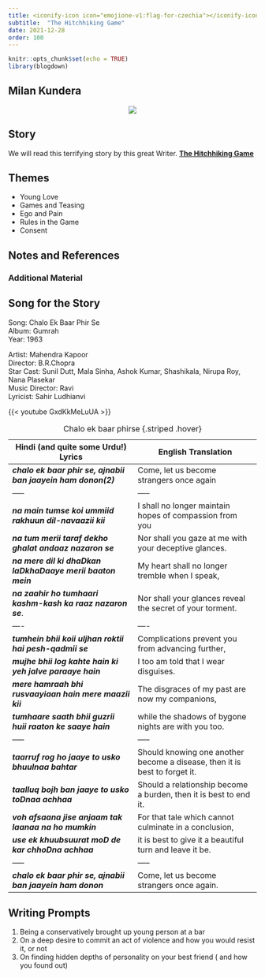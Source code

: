 ```yaml
---
title: <iconify-icon icon="emojione-v1:flag-for-czechia"></iconify-icon> Czechia - Milan Kundera
subtitle:  "The Hitchhiking Game"
date: 2021-12-28
order: 100
---
```


```r
knitr::opts_chunk$set(echo = TRUE)
library(blogdown)
```

## Milan Kundera

<center>
![](featured.jpg)
</center>


## Story

We will read this terrifying story by this great Writer. <u>[**The Hitchhiking Game**](/pdf/ISTW/MilanKundera-hitchhiking.pdf)</u>

## Themes

-   Young Love
-   Games and Teasing
-   Ego and Pain
-   Rules in the Game
-   Consent

## Notes and References

### Additional Material

## Song for the Story

Song: Chalo Ek Baar Phir Se\
Album: Gumrah\
Year: 1963

Artist: Mahendra Kapoor\
Director: B.R.Chopra\
Star Cast: Sunil Dutt, Mala Sinha, Ashok Kumar, Shashikala, Nirupa Roy, Nana Plasekar\
Music Director: Ravi\
Lyricist: Sahir Ludhianvi

{{< youtube GxdKkMeLuUA >}}

| Hindi (and quite some Urdu!) Lyrics                           | English Translation                                                        |
|---------------------------------------------------------------------------------------------------------------------------------------------------------------------------------------------------------------------------------------------------------------------------------------------------------------------------------------------------------------------------------------------------------------------------------------------------------------------------------------------------------------------------------------------------------------------------------------------------------------------------------------------------------------------------------------------------------------------------------------------------------------------------------------------------------------------------------------------------------------------------------------------------------------------------------------------------------------------------------------------------------------------------------------------------------------------------------------------------------------------------------------------------------------------------------------------------------------------------------------------------------------------------------------------------------------------------------------------------------------------------------------------------------------------------------------------------------------------------------------------------------------------------------------------------------------------------------------------------------------------------------------------------------------------------------------------------------------------------------------------------------------------------------------------------------------------------------------------------------------------------------------------------------------------------------------------------------------------------------------|---------------------------------------------------------------------------------------------------------------------------------------------------------------------------------------------------------------------------------------------------------------------------------------------------------------------------------------------------------------------------------------------------------------------------------------------------------------------------------------------------------------------------------------------------------------------------------------------------------------------------------------------------------------------------------------------------------------------------------------------------------------------------------------------------------------------------------------------------------------------------------------------------------------------------------------------------------------------------------------------------------------------------------------------------------------------------------------------------------------------------------------------------------------------------------------------------------------------------------------------------------------------------------------------------------------------------------------------------------------------------------------------------------------------------------------------------------------------------------------------------------------------------------------------------------------------------------------------------------------------------------------------------------------------------------------------------------------------------------------------------------------------------------------------------------------------------------------------------------------------------------------------------------------------------------------------------------------------------|
| ***chalo ek baar phir se, ajnabii ban jaayein ham donon(2)*** | Come, let us become strangers once again                                   |
| -----                                                         | -----                                                                      |
| ***na main tumse koi ummiid rakhuun dil-navaazii kii***       | I shall no longer maintain hopes of compassion from you                    |
| ***na tum merii taraf dekho ghalat andaaz nazaron se***       | Nor shall you gaze at me with your deceptive glances.                      |
| ***na mere dil ki dhaDkan laDkhaDaaye merii baaton mein***    | My heart shall no longer tremble when I speak,                             |
| ***na zaahir ho tumhaari kashm-kash ka raaz nazaron se***.    | Nor shall your glances reveal the secret of your torment.                  |
| ----                                                          | ----                                                                       |
| ***tumhein bhii koii uljhan roktii hai pesh-qadmii se***      | Complications prevent you from advancing further,                          |
| ***mujhe bhii log kahte hain ki yeh jalve paraaye hain***     | I too am told that I wear disguises.                                       |
| ***mere hamraah bhi rusvaayiaan hain mere maazii kii***       | The disgraces of my past are now my companions,                            |
| ***tumhaare saath bhii guzrii huii raaton ke saaye hain***    | while the shadows of bygone nights are with you too.                       |
| -----                                                         | -----                                                                      |
| ***taarruf rog ho jaaye to usko bhuulnaa bahtar***            | Should knowing one another become a disease, then it is best to forget it. |
| ***taalluq bojh ban jaaye to usko toDnaa achhaa***            | Should a relationship become a burden, then it is best to end it.          |
| ***voh afsaana jise anjaam tak laanaa na ho mumkin***         | For that tale which cannot culminate in a conclusion,                      |
| ***use ek khuubsuurat moD de kar chhoDna achhaa***            | it is best to give it a beautiful turn and leave it be.                    |
| -----                                                         | -----                                                                      |
| ***chalo ek baar phir se, ajnabii ban jaayein ham donon***    | Come, let us become strangers once again.                                  |

: Chalo ek baar phirse {.striped .hover}

## Writing Prompts

1)  Being a conservatively brought up young person at a bar
2)  On a deep desire to commit an act of violence and how you would resist it, or not
3)  On finding hidden depths of personality on your best friend ( and how you found out)
